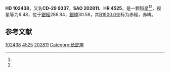 {{Starbox begin
| name = HD 102438
}}
{{Starbox observe
| epoch = [[J2000.0|J2000.0]]
| constell = {{星座名待查}}<ref name=SIMBAD>{{cite web
 | url=http://simbad.u-strasbg.fr/simbad/sim-id?Ident=HR+4525
 | title=Pulsating variable Star
 | publisher=Centre de Données astronomiques de Strasbourg
 | work=SIMBAD
 | accessdate=2012-07-13
 | archive-date=2016-03-18
 | archive-url=https://web.archive.org/web/20160318091355/http://simbad.u-strasbg.fr/simbad/sim-id?Ident=HR+4525
 | dead-url=no
 }}</ref><ref name=DATA>{{cite web
 | url=http://vizier.u-strasbg.fr/viz-bin/VizieR-5?-out.add=.&-source=5050&-corr=PK=HR&-out.max=9999&HR=4525
 | title=VizieR Detailed Page
 | accessdate=2012-07-13
 | archive-date=2016-03-04
 | archive-url=https://web.archive.org/web/20160304223924/http://vizier.u-strasbg.fr/viz-bin/VizieR-5?-out.add=.&-source=5050&-corr=PK=HR&-out.max=9999&HR=4525
 | dead-url=no
 }}</ref>
| 星官 = 
| ra = {{RA|11|47|15.7}}<ref name=SIMBAD /><ref name=DATA />
| dec = {{DEC|-30|17|13}}<ref name=SIMBAD /><ref name=DATA />
| appmag_v = 6.48<ref name=SIMBAD /><ref name=DATA />
}}
{{Starbox character
| class = G5V<ref name=SIMBAD /><ref name=DATA />
| b-v = 0.68<ref name=SIMBAD /><ref name=DATA />
| u-b = 0.24<ref name=SIMBAD /><ref name=DATA />
| r-i = <ref name=SIMBAD /><ref name=DATA />
| variable = 
}}
{{Starbox astrometry
| radial_v = 0.24
| prop_mo_ra = 12
| parallax = 0.064
| p_error = 
}}
{{Starbox catalog
| names =CD-29 9337，[[SAO星表|SAO]] 202811，[[HD星表|HD]] 102438，[[HR星表|HR]] 4525}}
{{Starbox reference |Simbad=HR+4525}}
{{Starbox end}}

'''HD 102438'''，又名'''CD-29 9337'''，'''SAO 202811'''、'''HR 4525'''，是一颗恒星<ref name=SIMBAD /><ref name=DATA />，视星等为6.48，位于[[銀道座標系|銀經]]286.84，[[銀道座標系|銀緯]]30.58，其[[B1900.0|B1900.0]]坐标为赤經{{RA|11|42|15.6}}，赤緯{{DEC|-29|30.58|28}}。

== 参考文献 ==
{{reflist}}

{{star-stub}}

[[Category:HD和HDE天體|102438]]
[[Category:HR天體|4525]]
[[Category:SAO天體|202811]]
[[Category:长蛇座|Category:长蛇座]]